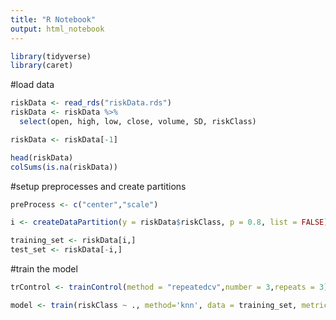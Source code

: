 ```yaml
---
title: "R Notebook"
output: html_notebook
---
```


```r
library(tidyverse)
library(caret)
```

#load data
```r
riskData <- read_rds("riskData.rds")
riskData <- riskData %>% 
  select(open, high, low, close, volume, SD, riskClass)

riskData <- riskData[-1]

head(riskData)
colSums(is.na(riskData))

```

#setup preprocesses and create partitions
```r
preProcess <- c("center","scale")

i <- createDataPartition(y = riskData$riskClass, p = 0.8, list = FALSE)

training_set <- riskData[i,]
test_set <- riskData[-i,]
```

#train the model
```r
trControl <- trainControl(method = "repeatedcv",number = 3,repeats = 3)

model <- train(riskClass ~ ., method='knn', data = training_set, metric='Accuracy',preProcess = preProcess, trControl=trControl)
```


